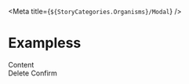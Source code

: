 
<Meta title={`${StoryCategories.Organisms}/Modal`} />

# Exampless

<Canvas>
    <div class="flex justify-center h-screen">
        <p-modal header="Modal header" show scroll-lock={false}>
            <div slot="content">Content</div>
            <div slot="footer" class="flex justify-between w-full gap-4">
                <p-button
                    variant="secondary"
                    class="w-full desktop-xs:w-auto"
                    icon="trash"
                    icon-position="start"
                >
                    Delete
                </p-button>
                <p-button icon="arrow" class="w-full desktop-xs:w-auto">
                    Confirm
                </p-button>
            </div>
        </p-modal>
    </div>
</Canvas>
